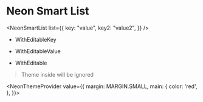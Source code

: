 
# Neon Smart List

<NeonSmartList list={{
    key: "value",
    key2: "value2",
}} />

- WithEditableKey

<NeonSmartList 
    onChange={this.props.onChange}
    editableName
    list={this.props.list}
/>

- WithEditableValue

<NeonSmartList 
    onChange={this.props.onChange}
    editableValue
    list={this.props.list}
/>

- WithEditable

<NeonSmartList 
    onChange={this.props.onChange}
    editableName
    editableValue
    list={this.props.list}
/>

> Theme inside will be ignored

<NeonThemeProvider value={{
    margin: MARGIN.SMALL,
    main: {
        color: 'red',
    },
}}>
    <NeonSmartList 
        onChange={this.props.onChange}
        editableName
        editableValue
        list={this.props.list}
    />
</NeonThemeProvider>
